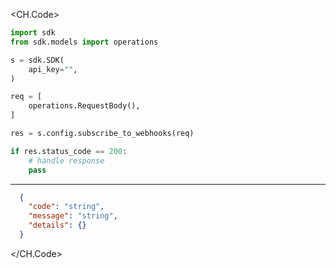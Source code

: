 
<CH.Code>
```python SubscribeToWebhooks.py
import sdk
from sdk.models import operations

s = sdk.SDK(
    api_key="",
)

req = [
    operations.RequestBody(),
]

res = s.config.subscribe_to_webhooks(req)

if res.status_code == 200:
    # handle response
    pass
```
---

```json Example Response
  {
    "code": "string",
    "message": "string",
    "details": {}
  }
```
</CH.Code>
